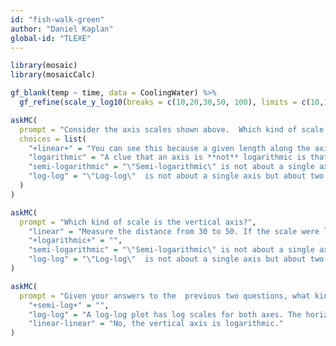 ```yaml
---
id: "fish-walk-green"
author: "Daniel Kaplan"
global-id: "TLEXE"
---
```


```r

library(mosaic)
library(mosaicCalc)
```


```r
gf_blank(temp ~ time, data = CoolingWater) %>%
  gf_refine(scale_y_log10(breaks = c(10,20,30,50, 100), limits = c(10,100))) 
```


```r
askMC(
  prompt = "Consider the axis scales shown above.  Which kind of scale is the horizontal axis?",
  choices = list(
    "+linear+" = "You can see this because a given length along the axis corresponds to the same arithmetic difference regardless of where you are on the axis.  the distance between 0 and 50 is the same as the difference between 50 and 100, or the distance between 150 and 200.",
    "logarithmic" = "A clue that an axis is **not** logarithmic is that  there is a zero marked. The log of zero is $-\\infty$, which  can't appear on any actual  graph. Another key is whether the scale shows doubling behavior.  The distance between 50 and 100 represents one doubling: 100 is twice 50. If the scale were logarithmic, moving forward that same distance from 100 would bring you to 200.  But that's not what happens here.",
    "semi-logarithmic" = "\"Semi-logarithmic\" is not about a single axis but about two axes: horizontal and vertical. It means that one axis is linear while the other is logarithmic.",
    "log-log" = "\"Log-log\"  is not about a single axis but about two axes. It means that both the horizontal and vertical axes are logarithmic."
  )
)
```

```r
askMC(
  prompt = "Which kind of scale is the vertical axis?",
    "linear" = "Measure the distance from 30 to 50. If the scale were linear, then moving that same distance from 50 would bring you  to 70, and moving that distance again would bring you to 90. But you can see that instead of reaching 90, you'd reach something greater than 100 on the scale. So the scale is not linear.",
    "+logarithmic+" = "",
    "semi-logarithmic" = "\"Semi-logarithmic\" is not about a single axis but about two axes: horizontal and vertical. It means that one axis is linear while the other is logarithmic.",
    "log-log" = "\"Log-log\"  is not about a single axis but about two axes. It means that both the horizontal and vertical axes are logarithmic."
)
```

```r
askMC(
  prompt = "Given your answers to the  previous two questions, what kind of plot would be made in the frame being displayed at the top of this question?",
    "+semi-log+" = "",
    "log-log" = "A log-log plot has log scales for both axes. The horizontal axis here is linear.",
    "linear-linear" = "No, the vertical axis is logarithmic."
)
```

